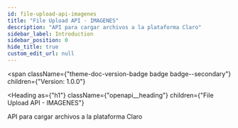 ```yaml
---
id: file-upload-api-imagenes
title: "File Upload API - IMAGENES"
description: "API para cargar archivos a la plataforma Claro"
sidebar_label: Introduction
sidebar_position: 0
hide_title: true
custom_edit_url: null
---
```



<span
  className={"theme-doc-version-badge badge badge--secondary"}
  children={"Version: 1.0.0"}
>
</span>

<Heading
  as={"h1"}
  className={"openapi__heading"}
  children={"File Upload API - IMAGENES"}
>
</Heading>



API para cargar archivos a la plataforma Claro


      